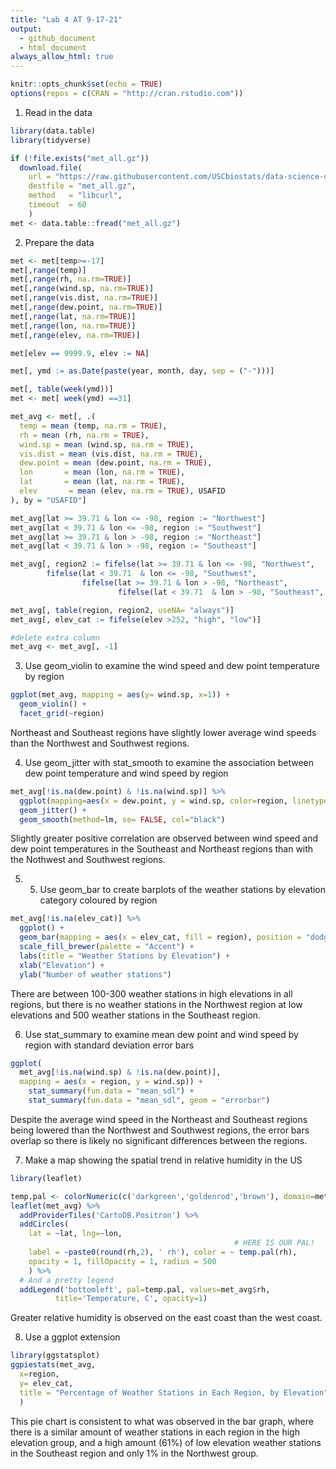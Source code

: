 ```yaml
---
title: "Lab 4 AT 9-17-21"
output:
  - github_document
  - html_document
always_allow_html: true
---
```


```r
knitr::opts_chunk$set(echo = TRUE)
options(repos = c(CRAN = "http://cran.rstudio.com"))
```

1. Read in the data 
```r
library(data.table)
library(tidyverse)
```


```r
if (!file.exists("met_all.gz"))
  download.file(
    url = "https://raw.githubusercontent.com/USCbiostats/data-science-data/master/02_met/met_all.gz",
    destfile = "met_all.gz",
    method   = "libcurl",
    timeout  = 60
    )
met <- data.table::fread("met_all.gz")
```

2. Prepare the data 

```r
met <- met[temp>=-17]
met[,range(temp)]
met[,range(rh, na.rm=TRUE)]
met[,range(wind.sp, na.rm=TRUE)]
met[,range(vis.dist, na.rm=TRUE)]
met[,range(dew.point, na.rm=TRUE)]
met[,range(lat, na.rm=TRUE)]
met[,range(lon, na.rm=TRUE)]
met[,range(elev, na.rm=TRUE)]

met[elev == 9999.9, elev := NA]

met[, ymd := as.Date(paste(year, month, day, sep = ("-")))]

met[, table(week(ymd))]
met <- met[ week(ymd) ==31]

met_avg <- met[, .(
  temp = mean (temp, na.rm = TRUE),
  rh = mean (rh, na.rm = TRUE),
  wind.sp = mean (wind.sp, na.rm = TRUE),
  vis.dist = mean (vis.dist, na.rm = TRUE),
  dew.point = mean (dew.point, na.rm = TRUE),
  lon       = mean (lon, na.rm = TRUE),     
  lat       = mean (lat, na.rm = TRUE),
  elev       = mean (elev, na.rm = TRUE), USAFID
), by = "USAFID"]

```

```r
met_avg[lat >= 39.71 & lon <= -98, region := "Northwest"]
met_avg[lat < 39.71 & lon <= -98, region := "Southwest"]
met_avg[lat >= 39.71 & lon > -98, region := "Northeast"]
met_avg[lat < 39.71 & lon > -98, region := "Southeast"]

met_avg[, region2 := fifelse(lat >= 39.71 & lon <= -98, "Northwest",
        fifelse(lat < 39.71  & lon <= -98, "Southwest",
                fifelse(lat >= 39.71 & lon > -98, "Northeast",
                        fifelse(lat < 39.71  & lon > -98, "Southeast", NA_character_))))]

met_avg[, table(region, region2, useNA= "always")]
met_avg[, elev_cat := fifelse(elev >252, "high", "low")]

#delete extra column
met_avg <- met_avg[, -1]
```

3. Use geom_violin to examine the wind speed and dew point temperature by region

```r
ggplot(met_avg, mapping = aes(y= wind.sp, x=1)) + 
  geom_violin() + 
  facet_grid(~region)
```
Northeast and Southeast regions have slightly lower average wind speeds than the Northwest and Southwest regions.

4. Use geom_jitter with stat_smooth to examine the association between dew point temperature and wind speed by region
```r
met_avg[!is.na(dew.point) & !is.na(wind.sp)] %>%
  ggplot(mapping=aes(x = dew.point, y = wind.sp, color=region, linetype= region)) +
  geom_jitter() + 
  geom_smooth(method=lm, se= FALSE, col="black")
```
Slightly greater positive correlation are observed between wind speed and dew point temperatures in the Southeast and Northeast regions than with the Nothwest and Southwest regions.

5. 5. Use geom_bar to create barplots of the weather stations by elevation category coloured by region
```r
met_avg[!is.na(elev_cat)] %>%
  ggplot() +
  geom_bar(mapping = aes(x = elev_cat, fill = region), position = "dodge") + 
  scale_fill_brewer(palette = "Accent") + 
  labs(title = "Weather Stations by Elevation") + 
  xlab("Elevation") + 
  ylab("Number of weather stations")
```
There are between 100-300 weather stations in high elevations in all regions, but there is no weather stations in the Northwest region at low elevations and 500 weather stations in the Southeast region. 

6. Use stat_summary to examine mean dew point and wind speed by region with standard deviation error bars
```r
ggplot(
  met_avg[!is.na(wind.sp) & !is.na(dew.point)], 
  mapping = aes(x = region, y = wind.sp)) + 
    stat_summary(fun.data = "mean_sdl") +
    stat_summary(fun.data = "mean_sdl", geom = "errorbar")
```
Despite the average wind speed in the Northeast and Southeast regions being lowered than the Northwest and Southwest regions, the error bars overlap so there is likely no significant differences between the regions. 

7. Make a map showing the spatial trend in relative humidity in the US

```r
library(leaflet)

temp.pal <- colorNumeric(c('darkgreen','goldenrod','brown'), domain=met_avg$rh)
leaflet(met_avg) %>%
  addProviderTiles('CartoDB.Positron') %>%
  addCircles(
    lat = ~lat, lng=~lon,
                                                  # HERE IS OUR PAL!
    label = ~paste0(round(rh,2), ' rh'), color = ~ temp.pal(rh),
    opacity = 1, fillOpacity = 1, radius = 500
    ) %>%
  # And a pretty legend
  addLegend('bottomleft', pal=temp.pal, values=met_avg$rh,
          title='Temperature, C', opacity=1)
```
Greater relative humidity is observed on the east coast than the west coast.

8. Use a ggplot extension
```r
library(ggstatsplot)
ggpiestats(met_avg, 
  x=region, 
  y= elev_cat,
  title = "Percentage of Weather Stations in Each Region, by Elevation",
  )
```

This pie chart is consistent to what was observed in the bar graph, where there is a similar amount of weather stations in each region in the high elevation group, and a high amount (61%) of low elevation weather stations in the Southeast region and only 1% in the Northwest group.
